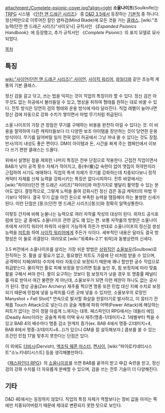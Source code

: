 attachment:/Complete-psionic-cover.jpg?align=right '''소울나이프'''(Soulknife)는 [[TRPG]] 시스템 《[[던전 앤 드래곤 시리즈]]》 중 [[D&D 3.5]]에서 등장하는 [[기본직]] 중 하나다. 정신력만으로 이루어진 칼인 염파검(Mind Blade)에 모든 것을 거는 [[클래스]]. [wiki:"초능력(던전 앤 드래곤 시리즈)"사이오닉] 규칙서인 《''Expanded Psionics Handbook''》에 등장했고, 추가 규칙서인 《''Complete Psionic''》의 표지 모델로 묘사되었다.

[[목차]]
== 특징 ==
[[wiki:"사이언(던전 앤 드래곤 시리즈)" 사이언]], [[사이킥 워리어]], [[와일더]]와 같은 초능력 계통의 기본 클래스.

정신 검을 갈고 닦고, 쓰는 법을 익히는 것이 직업의 특징이라 할 수 있다. 정신 검은 아무것도 없는 허공에서 불러들일 수 있고, 명상을 취하여 형태를 원하는 대로 바꿀 수 있다. 전투 방식은 당연히 검의 형태와 운용 방식에 따라 달라진다. 직업 레벨이 늘어나면 정신 검에 자동으로 강화 수치가 쌓이면서 마법 무기처럼 취급된다.

소울 나이프의 가장 큰 장점은 무기를 구매하는 비용을 완전히 아낄 수 있다는 것. 이 비용을 절약하여 다른 캐릭터들보다 더 다양한 보조 아이템을 장만하는 것이 당연한 운용 방식이다. 무기를 잃어버릴 일이 전혀 없이 허공에서 그냥 꺼내 쓸 수 있다는 것도 장점. 반사/의지 내성도 좋은 편이다. DM이 아이템과 돈, 시간을 짜게 주는 캠페인에서 이보다 쓰기 편한 클래스는 드물다.

위에서 설명된 점을 제외한 나머지 특징은 전부 단점으로 작용한다. 근접전 직업이면서 BAB가 낮아 공격 횟수 자체가 적어지고, 중(中/重)갑 숙련이 없어 맷집이 허약한지라 근접하여 서기도 애매하다. 직업의 특색 자체가 무기를 강화하는데 치중되다보니 정작 캐릭터 자체를 신체 능력을 강화시키는 특징은 없다시피하다. 전투 바깥에서는 [wiki:"파이터(던전 앤 드래곤 시리즈)"파이터]와 마찬가지로 별달리 활약할 수 있는 분야도 없다. 결정적으로, 그렇게 노력을 들여 강화시킨 정신 검은 동급 캐릭터의 마법 무기보다 약하다. 결국 무기 값을 아낀 돈으로 부족한 능력을 땜질해야 하는 불쌍한 신세가 된다. 이런 단점은 [몽크(던전 앤 드래곤 시리즈)|몽크]와 정확히 일맥상통한다.

이렇듯 간지에 비해 눈물나는 능력으로 여러 자작룰 작성의 대상이 된다. 위자드 공식포럼에 있는 글 중에도 소울나이프 관련 글도 꽤 있는 편. 보통 자작룰의 방향은 소울나이프에게 사이킥 워리어 파워의 사용이 가능하게 하든가 반대로 소울나이프의 정신검 생성능력을 [[피트]]화 하여 [[사이킥 워리어]]에게 주든가 식이다. 세부적인 내용은 달라도 결국 방향성은 이 둘로 귀결된다. 여러모로 [wiki:"워록#s-2.1" 워락]과 동병상련의 신세다.

3.5 버전에서 소울나이프를 살리는 가장 쉬운 방법은 [[상위직]]인 [http://www.wizards.com/default.asp?x=dnd/ex/20060403a&page=2 소울보우](Soulbow)로 전직하는 것. 활을 살 필요가 없고, 필요했던 피트도 가뭄에 단 비처럼 받을 수 있으며, 공격력이 지혜(WIS) 수치에 따라 자동으로 보정되기 때문에 꽤나 할만한 궁수 직업으로 취급받는다. 물리적인 활로 피해 보정을 받으려면 힘을 높인 후, 힘 보정치에 따라 맞춤 활을 구해서 써야 한다. 활이 요구하는 것보다 힘 보정치가 낮을 경우 또 명중률 페널티를 따로 받아서 여간 불편한 게 아닌데, 소울보우가 되면 이런 제한이 하나도 없는 궁사가 된다. 명상 궁술(Zen Archery) 재주를 찍으면 명중 또한 민첩 대신 지혜 수치로 보정되기 때문에 민첩에 넣을 능력치를 다른 곳에 넣을 수 있지만, 소울보우의 로망인 Manyshot + Fell Shot[* 연속으로 발사할 화살을 한뭉터기로 발사하고, 이 뭉터기 전체를 Touch Attack으로 넣는다.(!) 궁술 계통에 파워 어택(Power Attack)에 해당하는 피트가 없다는 것이 정말 아쉽게 느껴지는 대목. 패스파인더 RPG에서는 데들리 에임(Deadly Aim)이라는 궁술계 파워 어택 유사 재주(명중-1/데미지+2. 1레벨부터 찍을 수 있고 BAB 4의 배수마다 명중 감소 한계치 증가(ex. BAB 4에서 명중-2/데미지+4, BAB 8에서 명중-3/데미지+6...))가 있으니 GM을 잘 설득해보자.] 콤보를 쓸 수 있는 조건인 민첩 17을 맞추지 못한다는 단점은 있다.

이 외에도 [[더비시]](Dervish), [http://www.wizards.com/default.asp?x=dnd/prc/20061004a 엑조틱 웨폰 마스터], [[켄사이]], [wiki:"파이로키네티시스트"소노키네티시스트] 등을 생각해볼만하다.

《[[패스파인더 RPG]]》의 [http://www.d20pfsrd.com/psionics-unleashed/classes/soulknife 소울나이프]를 쓰면 BAB를 끝까지 받고 中갑 숙련을 받고, 정신검의 강화 수치를 더 자유롭게 분배할 수 있으며, 검을 쓰는 전투 기술이 더 다양해진다.

== 기타 ==
D&D 4E에서는 등장하지 않았다. 직업의 특징 자체가 역할보다는 장비 값을 아끼는 쪽에만 치중되어버렸기 때문에 제대로 변환되지 못한 탓으로 보인다.

